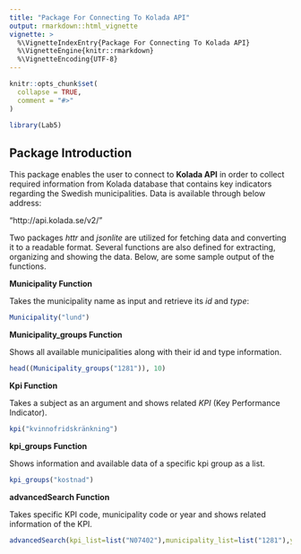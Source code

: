 ```yaml
---
title: "Package For Connecting To Kolada API"
output: rmarkdown::html_vignette
vignette: >
  %\VignetteIndexEntry{Package For Connecting To Kolada API}
  %\VignetteEngine{knitr::rmarkdown}
  %\VignetteEncoding{UTF-8}
---
```


```r
knitr::opts_chunk$set(
  collapse = TRUE,
  comment = "#>"
)
```

```r
library(Lab5)
```


## Package Introduction

This package enables the user to connect to **Kolada API** in order to collect required information from Kolada database that contains key indicators regarding the Swedish municipalities. Data is available through below address:

"http://api.kolada.se/v2/"

Two packages *httr* and *jsonlite* are utilized for fetching data and converting it to a readable format. Several functions are also defined for extracting, organizing and showing the data. Below, are some sample output of the functions.


**Municipality Function**

Takes the municipality name as input and retrieve its *id* and *type*:

```r
Municipality("lund")
```

**Municipality_groups Function** 

Shows all available municipalities along with their id and type information.

```r
head((Municipality_groups("1281")), 10)
```


**Kpi Function** 

Takes a subject as an argument and shows related *KPI* (Key Performance Indicator).

```r
kpi("kvinnofridskränkning")
```

**kpi_groups Function** 

Shows information and available data of a specific kpi group as a list.

```r
kpi_groups("kostnad")
```

**advancedSearch Function** 

Takes specific KPI code, municipality code or year and shows related information of the KPI.

```r
advancedSearch(kpi_list=list("N07402"),municipality_list=list("1281"),year_list=list(2021))
```




